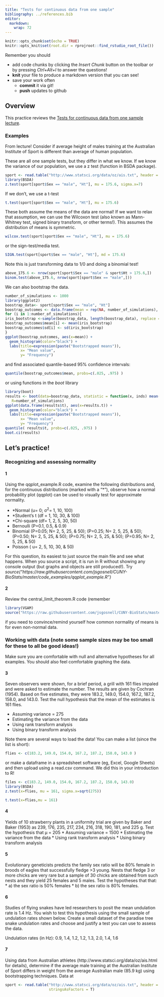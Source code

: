 ```yaml
---
title: "Tests for continuous data from one sample"
bibliography: ../references.bib
editor: 
  markdown: 
    wrap: 72
---
```


<!-- COMMENT NOT SHOW IN ANY OUTPUT: Code chunk below sets overall defaults for .qmd file; these inlcude showing output by default and looking for files relative to .Rpoj file, not .qmd file, which makes putting filesin different folders easier  -->

```r
knitr::opts_chunk$set(echo = TRUE)
knitr::opts_knit$set(root.dir = rprojroot::find_rstudio_root_file())
```

Remember you should

-   add code chunks by clicking the *Insert Chunk* button on the toolbar
    or by pressing *Ctrl+Alt+I* to answer the questions!
-   **knit** your file to produce a markdown version that you can see!
-   save your work often
    -   **commit** it via git!
    -   **push** updates to github

## Overview

This practice reviews the [Tests for continuous data from one sample
lecture](../chapters/Tests_for_continuous_data_from_one_sample.qmd).

### Examples

From lecture! Consider if average height of males training at the
Australian Institute of Sport is different than average of human
population.

These are all one sample tests, but they differ in what we know. If we
know the variance of our population, we use a z test (function in BSDA
package).

```r
sport <- read.table("http://www.statsci.org/data/oz/ais.txt", header = T)
library(BSDA)
z.test(sport[sport$Sex == "male", "Ht"], mu = 175.6, sigma.x=7)
```

If we don't, we use a t-test

```r
t.test(sport[sport$Sex == "male", "Ht"], mu = 175.6)
```

These both assume the means of the data are normal! If we want to relax
that assumption, we can use the Wilcoxon test (also known as
Mann-Whitney test, signed binary transform, or other terms!). This
assumes the distribution of means is symmetric.

```r
wilcox.test(sport[sport$Sex == "male", "Ht"], mu = 175.6)
```

or the sign-test/media test.

```r
SIGN.test(sport[sport$Sex == "male", "Ht"], md = 175.6)
```

Note this is just transforming data to 1/0 and doing a binomial test!

```r
above_175.6 <- nrow(sport[sport$Sex == "male" & sport$Ht > 175.6,])
binom.test(above_175.6, nrow(sport[sport$Sex == "male",]))
```

We can also bootstrap the data.

```r
number_of_simulations <- 1000
library(ggplot2)
boostrap_data<- sport[sport$Sex == "male", "Ht"]
boostrap_outcomes <- data.frame(mean = rep(NA, number_of_simulations), sd = NA)
for (i in 1:number_of_simulations){
iris_bootstrap <-sample(boostrap_data, length(boostrap_data), replace = T)
boostrap_outcomes$mean[i] <- mean(iris_bootstrap)
boostrap_outcomes$sd[i] <- sd(iris_bootstrap)
}
ggplot(boostrap_outcomes, aes(x=mean)) +
  geom_histogram(color="black") +
  labs(title=expression(paste("Bootstrapped means")),
       x= "Mean value",
       y= "Frequency")
```

and find associated quantile-based 95% confidence intervals:

```r
quantile(boostrap_outcomes$mean, probs=c(.025, .975) ) 
```

or using functions in the *boot* library

```r
library(boot)
results <- boot(data=boostrap_data, statistic = function(x, inds) mean(x[inds]),
   R=number_of_simulations)
ggplot(data.frame(results$t), aes(x=results.t)) +
  geom_histogram(color="black") +
  labs(title=expression(paste("Bootstrapped means")),
       x= "Mean value",
       y= "Frequency")
quantile( results$t, probs=c(.025, .975) ) 
boot.ci(results)       


```

## Let's practice!

### Recognizing and assessing normality

#### 1

Using the qqplot_example.R code, examine the following distributions
and, for the continuous distributions (marked with a “\*”), observe how
a normal probability plot (qqplot) can be used to visually test for
approximate normality.

-   \*Normal (u= 0; σ^2^= 1, 10, 100)
-   \*Student's t (df = 1, 10, 30, & 100)
-   \*Chi-square (df= 1, 2, 5, 30, 50)
-   Bernoulli (P=0.1, 0.5, & 0.9)
-   Binomial (P=0.05; N= 2, 5, 25, & 50); (P=0.25; N= 2, 5, 25, & 50);
    (P=0.50; N= 2, 5, 25, & 50); (P=0.75; N= 2, 5, 25, & 50); (P=0.95;
    N= 2, 5, 25, & 50)
-   Poisson ( u= 2, 5, 10, 30, & 50)

For this question, its easiest to just source the main file and see what
happens. When you source a script, it is run in R without showing any
console output (but graphs and objects are still produced!). Try
*source("https://raw.githubusercontent.com/jsgosnell/CUNY-BioStats/master/code_examples/qqplot_example.R")*

#### 2

Review the central_limit_theorem.R code (remember

```r
library(VGAM)
source("https://raw.githubusercontent.com/jsgosnell/CUNY-BioStats/master/code_examples/central_limit_theorem.R")
```

if you need to convince/remind yourself how common normality of means is
for even non-normal data.

### Working with data (note some sample sizes may be too small for these to all be good ideas!)

Make sure you are comfortable with null and alternative hypotheses for
all examples. You should also feel comfortable graphing the data.

#### 3

Seven observers were shown, for a brief period, a grill with 161 flies
impaled and were asked to estimate the number. The results are given by
Cochran (1954). Based on five estimates, they were 183.2, 149.0, 154.0,
167.2, 187.2, 158.0, and 143.0. Test the null hypothesis that the mean
of the estimates is 161 flies.

-   Assuming variance = 275
-   Estimating the variance from the data
-   Using rank transform analysis
-   Using binary transform analysis

Note there are several ways to load the data! You can make a list (since
the list is short):

```r
flies <- c(183.2, 149.0, 154.0, 167.2, 187.2, 158.0, 143.0 )
```

or make a dataframe in a spreadsheet software (eg, Excel, Google Sheets)
and then upload using a read.csv command. We did this in your
introduction to R!

```r
files <- c(183.2, 149.0, 154.0, 167.2, 187.2, 158.0, 143.0)
library(BSDA)
z.test(x=flies, mu = 161, sigma.x=sqrt(275))
```

```r
t.test(x=flies,mu = 161)
```

#### 4

Yields of 10 strawberry plants in a uniformity trial are given by Baker
and Baker (1953) as 239, 176, 235, 217, 234, 216, 318, 190, 181, and 225
g. Test the hypothesis that µ = 205 \* Assuming variance = 1500 \*
Estimating the variance from the data \* Using rank transform analysis
\* Using binary transform analysis

#### 5

Evolutionary geneticists predicts the family sex ratio will be 80%
female in broods of eagles that successfully fledge \>3 young. Nests
that fledge 3 or more chicks are very rare but a sample of 30 chicks are
obtained from such nests and they yield 25 females and 5 males. Test the
hypotheses that that: \* a) the sex ratio is 50% females \* b) the sex
ratio is 80% females.

#### 6

Studies of flying snakes have led researchers to posit the mean
undulation rate is 1.4 Hz. You wish to test this hypothesis using the
small sample of undulation rates shown below. Create a small dataset of
the paradise tree snake undulation rates and choose and justify a test
you can use to assess the data.

Undulation rates (in Hz): 0.9, 1.4, 1.2, 1.2, 1.3, 2.0, 1.4, 1.6

#### 7

Using data from Australian athletes
(http://www.statsci.org/data/oz/ais.html for details), determine if the
average male training at the Australian Institute of Sport differs in
weight from the average Australian male (85.9 kg) using bootstrapping
techniques. Data at

```r
sport <- read.table("http://www.statsci.org/data/oz/ais.txt", header = T, 
                    stringsAsFactors = T)
```
